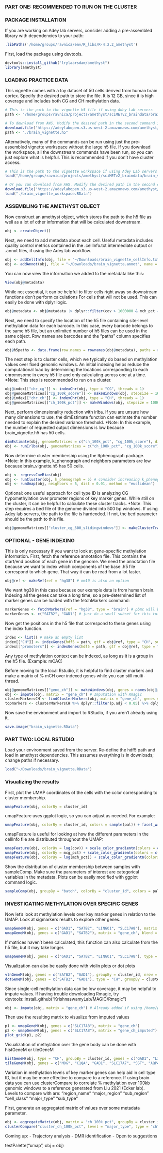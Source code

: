 ### PART ONE: RECOMMENDED TO RUN ON THE CLUSTER ###
########################################################################################################
### PACKAGE INSTALLATION ###
If you are working on Adey lab servers, consider adding a pre-assembled library with dependencies to your path:

```r
.libPaths('/home/groups/ravnica/env/R_libs/R-4.2.2_amethyst')
```

First, load the package using devtools. 

```r
devtools::install_github("lrylaarsdam/amethyst")
library(amethyst)
```

########################################################################################################
### LOADING PRACTICE DATA ###

This vignette comes with a toy dataset of 50 cells derived from human brain cortex. Specify the desired path to store the file. It is 12 GB, since it is high coverage and includes both CG and CH methylation data.

```r
# This is the path to the vignette h5 file if using Adey Lab servers
path <- "/home/groups/ravnica/projects/amethyst/sciMETv2_braindata/brain_vignette.h5" 

# To download from AWS. Modify the desired path in the second command if you don't want it in the working directory.
download.file("https://adeylabopen.s3.us-west-2.amazonaws.com/amethyst/brain_vignette.h5", "brain_vignette.h5", method = "curl") 
path <- "./brain_vignette.h5"
```

Alternatively, many of the commands can be run using just the pre-assembled vignette workspace without the large h5 file. If you download the workspace, all the downstream commands have been run, so you can just explore what is helpful. This is recommended if you don't have cluster access.

```r
# This is the path to the vignette workspace if using Adey Lab servers
load("/home/groups/ravnica/projects/amethyst/sciMETv2_braindata/brain_vignette_workspace.RData") 

# Or you can download from AWS. Modify the desired path in the second command if you don't want it in the working directory.
download.file("https://adeylabopen.s3.us-west-2.amazonaws.com/amethyst/brain_vignette_workspace.RData", "brain_vignette_workspace.RData", method = "curl") 
load("./brain_vignette_workspace.RData")
```

########################################################################################################
### ASSEMBLING THE AMETHYST OBJECT ###

Now construct an amethyst object, which stores the path to the h5 file as well as a lot of other information that will be calculated downstream.

```r
obj <- createObject()
```

Next, we need to add metadata about each cell. Useful metadata includes quality control metrics contained in the .cellInfo.txt intermediate output or .annot files, if using the Adey lab workflow.

```r
obj <- addCellInfo(obj, file = "~/Downloads/brain_vignette_cellInfo.txt")
obj <- addAnnot(obj, file = "~/Downloads/brain_vignette.annot", name = "method") 
```

You can now view the information we added to the metadata like this:

```r
View(obj@metadata)
```

While not essential, it can be helpful to filter cells right away so downstream functions don't perform calculations
For cells that will not be used. This can easily be done with dplyr logic.

```r
obj@metadata <- obj@metadata |> dplyr::filter(cov > 1000000 & mch_pct < 12)
```

Next, we need to specify the location of the h5 file containing site-level methylation data for each barcode. In this case, every barcode belongs to the same h5 file, but an unlimited number of h5 files can be used in the same object. Row names are barcodes and the "paths" column specifies each path.

```r
obj@h5paths <- data.frame(row.names = rownames(obj@metadata), paths = rep(path, length(rownames(obj@metadata))))
```

The next step is to cluster cells, which we typically do based on methylation values over fixed genomic windows. 
An initial indexing helps reduce the computational load by determining the locations corresponding to each chromosome in every h5 file and only calculating across one at a time.
*Note: This step is recommended to run on a cluster.

```r
obj@index[["chr_cg"]] <- indexChr(obj, type = "CG", threads = 1)
obj@genomeMatrices[["cg_100k_score"]] <- makeWindows(obj, stepsize = 100000, type = "CG", metric = "score", threads = 1, index = "chr_cg", nmin = 5, species = "hg38")
obj@index[["chr_ch"]] <- indexChr(obj, type = "CH", threads = 1)
obj@genomeMatrices[["ch_100k_pct"]] <- makeWindows(obj, stepsize = 100000, type = "CH", metric = "percent", threads = 1, species = "hg38", index = "chr_ch", nmin = 10)
```

Next, perform dimensionality reduction with irlba. If you are unsure how many dimensions to use, the dimEstimate function can estimate the number needed to explain the desired variance threshold.
*Note: In this example, the number of requested output dimensions is low because brain_vignette.h5 has 50 cells. 

```r
dimEstimate(obj, genomeMatrices = c("ch_100k_pct", "cg_100k_score"), dims = c(10, 10), threshold = 0.98)
obj <- runIrlba(obj, genomeMatrices = c("ch_100k_pct", "cg_100k_score"), dims = c(5, 5))
```

Now determine cluster membership using the Rphenograph package.
*Note: In this example, k_phenograph and neighbors parameters are low because brain_vignette.h5 has 50 cells.

```r
obj <- regressCovBias(obj)
obj <- runCluster(obj, k_phenograph = 5) # consider increasing k_phenograph to 50 for larger datasets
obj <- runUmap(obj, neighbors = 5, dist = 0.01, method = "euclidean") 
```

Optional: one useful approach for cell type ID is analyzing CG hypomethylation over promoter regions of key marker genes. While still on the cluster, it can be helpful to calculate these cluster tracks.
*Note: This step requires a bed file of the genome divided into 500 bp windows. If using Adey lab servers, the path to the file is hardcoded. If not, the bed parameter should be the path to this file.

```r
obj@genomeMatrices[["cluster_cg_500_slidingwindows"]] <- makeClusterTracks(obj, type = "CG", threads = 1, bed = "hg38", index = "chr_cg") 
```

########################################################################################################
### OPTIONAL - GENE INDEXING ### 
This is only necessary if you want to look at gene-specific methylation information.
First, fetch the reference annotation file. This contains the start/end position of each gene in the genome. We need the annotation file because we want to index which components of the base .h5 file correspond to which gene. That way it can be read from a lot faster.
 
```r
obj@ref <- makeRef(ref = "hg38") # mm10 is also an option
```

We want hg38 in this case because our example data is from human brain. 
Indexing all the genes can take a long time, so a pre-determined list of marker genes can be loaded with the fetchMarkers command:

```r
markerGenes <- fetchMarkers(ref = "hg38", type = "brain") # pbmc will be added eventually
markerGenes <- c("SATB2", "GAD1") # just do a small subset for this tutorial
```

Now get the positions in the h5 file that correspond to these genes using the index function.

```r
index <- list() # make an empty list
index[["CH"]] <- indexGenes(hdf5 = path, gtf = obj@ref, type = "CH", subset = markerGenes, threads = 1)
index[["promoters"]] <- indexGenes(hdf5 = path, gtf = obj@ref, type = "promoters", subset = markerGenes, threads = 1) # promoter indexing finds CG base level information +/- 1500 bp around the first position of the gene (strand-aware)
```

Any type of methylation context can be indexed, as long as it is a group in the h5 file. (Example: mCAC)

Before moving to the local Rstudio, it is helpful to find cluster markers and make a matrix of % mCH over indexed genes while you can still multi-thread. 

```r
obj@genomeMatrices[["gene_ch"]] <- makeWindows(obj, genes = names(obj@index[["CH"]]), threads = 1, type = "CH", nmin = 2)
obj <- impute(obj, matrix = "gene_ch") # Imputation with Rmagic 
clusterMarkersCH <- findClusterMarkers(obj, matrix = "gene_ch", genes = rownames(obj@genomeMatrices[["gene_ch"]]), threads = 1) # Matrix does not have to be pre-computed, but it speeds things up downstream 
topmarkers <- clusterMarkersCH %>% dplyr::filter(p.adj < 0.05) %>% dplyr::group_by(cluster_id, direction) %>% top_n(5, wt = p.adj)
```

Now save the environment and import to RStudio, if you aren't already using it.

```r
save.image("brain_vignette.RData")
```

########################################################################################################
### PART TWO: LOCAL RSTUDIO ####

Load your environment saved from the server. Re-define the hdf5 path and load in amethyst dependencies. This assumes everything is in downloads; change paths if necessary.

```r
load("~/Downloads/brain_vignette.RData")
```

### Visualizing the results ###
First, plot the UMAP coordinates of the cells with the color corresponding to cluster membership.

```r
umapFeature(obj, colorBy = cluster_id)
```

umapFeature uses ggplot logic, so you can adjust as needed. For example:

```r
umapFeature(obj, colorBy = cluster_id, colors = sample(pal)) + facet_wrap(vars(batch)) # Batch is made up to illustrate function utility
```

umapFeature is useful for looking at how the different parameters in the cellInfo file are distributed throughout the UMAP:

```r
umapFeature(obj, colorBy = log(cov)) + scale_color_gradientn(colors = c("black", "turquoise", "gold", "red")) # no coverage bias!
umapFeature(obj, colorBy = mcg_pct) + scale_color_gradientn(colors = c("black", "turquoise", "gold", "red")) 
umapFeature(obj, colorBy = log(mch_pct)) + scale_color_gradientn(colors = c("black", "turquoise", "gold", "red")) # helps distinguish neuron vs glia populations
```

Show the distribution of cluster membership between samples with sampleComp. Make sure the parameters of interest are categorical variables in the metadata. Plots can be easily modified with ggplot command logic.

```r
sampleComp(obj, groupBy = "batch", colorBy = "cluster_id", colors = pal) 
```

########################################################################################################
### INVESTIGATING METHYLATION OVER SPECIFIC GENES ### 

Now let's look at methylation levels over key marker genes in relation to the UMAP.
Look at sigmarkers results to explore other genes.

```r
umapGeneM(obj, genes = c("GAD1", "SATB2", "LINGO1", "SLC17A8"), matrix = "gene_ch") 
umapGeneM(obj, genes = c("GAD1", "SATB2"), matrix = "gene_ch", blend = T) # these two are pretty mutually exclusive

```

If matrices haven't been calculated, this function can also calculate from the h5 file, but it may take longer.

```r
umapGeneM(obj, genes = c("GAD1", "SATB2", "LINGO1", "SLC17A8"), type = "CH") # You need "~/Downloads/brain_vignette.h5" to exist for this, or modify obj@h5path 
```

Visualization can also be easily done with violin plots or dot plots

```r
vlnGeneM(obj, genes = c("SATB2", "GAD1"), groupBy = cluster_id, nrow = 2, matrix = "gene_ch")
dotGeneM(obj, genes = c("SATB2", "GAD1"), type = "CH", groupBy = cluster_id) # You need "~/Downloads/brain_vignette.h5" to exist for this, or modify obj@h5path 
```

Since single-cell methylation data can be low coverage, it may be helpful to impute values.
If having trouble downloading Rmagic, try devtools::install_github("KrishnaswamyLab/MAGIC/Rmagic")

```r
obj <- impute(obj, matrix = "gene_ch") # Already added if using /home/groups/ravnica/projects/amethyst/sciMETv2_braindata/brain_vignette_workspace.RData
```

Then use the resulting matrix to visualize from imputed values

```r
p1 <- umapGeneM(obj, genes = c("SLC17A8"), matrix = "gene_ch")
p2 <- umapGeneM(obj, genes = c("SLC17A8"), matrix = "gene_ch_imputed") 
plot_grid(p1, p2)
```

Visualization of methylation over the gene body can be done with histGeneM or tileGeneM

```r
histGeneM(obj, type = "CH", groupBy = cluster_id, genes = c("GAD1", "LINGO1"), bins = 40) # You need "~/Downloads/brain_vignette.h5" to exist for this, or modify obj@h5path 
tileGeneM(obj, genes = c("MOG", "C1QA", "GAD1", "SLC17A7", "SST", "AQP4"), matrix = "cluster_cg_500_slidingwindows", nrow = 3) 
```

Variation in methylation levels of key marker genes can help aid in cell type ID, but it may be more effective to compare to a reference. If using brain data you can use clusterCompare to correlate % methylation over 100kb genomic windows to a reference generated from Liu 2021 (Ecker lab). Levels to compare with are:
"region_name"  "major_region" "sub_region"   "cell_class"   "major_type"   "sub_type" 

First, generate an aggregated matrix of values over some metadata parameter.

```r
obj <- aggregateMatrix(obj, matrix = "ch_100k_pct", groupBy = cluster_id, name = "cluster_ch_100k_pct") # Already added if using /home/groups/ravnica/projects/amethyst/sciMETv2_braindata/brain_vignette_workspace.RData
clusterCompare("cluster_ch_100k_pct", level = "major_type", type = "ch", n = 5) # Correlation very low because it is human vs. mouse. Still working on this
```

Coming up:
- Trajectory analysis
- DMR identification
- Open to suggestions



testPalette("umap", obj = obj)




